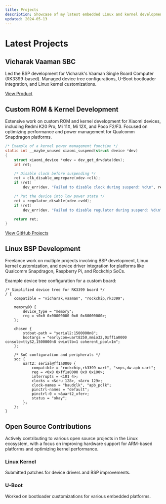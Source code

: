 ```yaml
---
title: Projects
description: Showcase of my latest embedded Linux and kernel development projects
updated: 2024-05-13
---
```


# Latest Projects

## Vicharak Vaaman SBC
Led the BSP development for Vicharak's Vaaman Single Board Computer (RK3399-based). Managed device tree configurations, U-Boot bootloader integration, and Linux kernel customizations.

[View Product](https://vicharak.in/single-board-computers/vaaman)

## Custom ROM & Kernel Development
Extensive work on custom ROM and kernel development for Xiaomi devices, including Redmi K20 Pro, Mi 11X, Mi 12X, and Poco F2/F3. Focused on optimizing performance and power management for Qualcomm Snapdragon platforms.

```c
/* Example of a kernel power management function */
static int __maybe_unused xiaomi_suspend(struct device *dev)
{
    struct xiaomi_device *xdev = dev_get_drvdata(dev);
    int ret;

    /* Disable clock before suspending */
    ret = clk_disable_unprepare(xdev->clk);
    if (ret)
        dev_err(dev, "Failed to disable clock during suspend: %d\n", ret);

    /* Put the device into low power state */
    ret = regulator_disable(xdev->vdd);
    if (ret)
        dev_err(dev, "Failed to disable regulator during suspend: %d\n", ret);

    return ret;
}
```

[View GitHub Projects](https://github.com/UtsavBalar1231)

## Linux BSP Development
Freelance work on multiple projects involving BSP development, Linux kernel customization, and device driver integration for platforms like Qualcomm Snapdragon, Raspberry Pi, and Rockchip SoCs.

Example device tree configuration for a custom board:

```dts
/* Simplified device tree for RK3399 board */
/ {
    compatible = "vicharak,vaaman", "rockchip,rk3399";
    
    memory@0 {
        device_type = "memory";
        reg = <0x0 0x00000000 0x0 0x80000000>;
    };

    chosen {
        stdout-path = "serial2:1500000n8";
        bootargs = "earlycon=uart8250,mmio32,0xff1a0000 console=ttyS2,1500000n8 swiotlb=1 coherent_pool=1m";
    };
    
    /* SoC configuration and peripherals */
    soc {
        uart2: serial@ff1a0000 {
            compatible = "rockchip,rk3399-uart", "snps,dw-apb-uart";
            reg = <0x0 0xff1a0000 0x0 0x100>;
            interrupts = <101 4>;
            clocks = <&cru 128>, <&cru 129>;
            clock-names = "baudclk", "apb_pclk";
            pinctrl-names = "default";
            pinctrl-0 = <&uart2_xfer>;
            status = "okay";
        };
    };
}
```

## Open Source Contributions
Actively contributing to various open source projects in the Linux ecosystem, with a focus on improving hardware support for ARM-based platforms and optimizing kernel performance.

### Linux Kernel
Submitted patches for device drivers and BSP improvements.

### U-Boot
Worked on bootloader customizations for various embedded platforms. 
